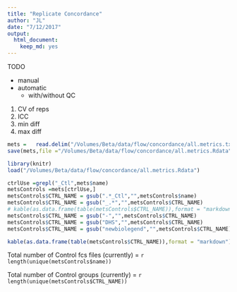 ```yaml
---
title: "Replicate Concordance"
author: "JL"
date: "7/12/2017"
output: 
  html_document: 
    keep_md: yes
---
```


TODO 

- manual
- automatic
  - with/without QC
  
1. CV of reps
2. ICC
3. min diff
4. max diff
  
```r
mets =   read.delim("/Volumes/Beta/data/flow/concordance/all.metrics.txt",stringsAsFactors = FALSE,sep = "\t") 
save(mets,file ="/Volumes/Beta/data/flow/concordance/all.metrics.Rdata" )

```

```r
library(knitr)
load("/Volumes/Beta/data/flow/concordance/all.metrics.Rdata")
```

```r
ctrlUse =grepl("_Ctl",mets$name)
metsControls =mets[ctrlUse,]
metsControls$CTRL_NAME = gsub(".*_Ctl","",metsControls$name)
metsControls$CTRL_NAME = gsub("_.*","",metsControls$CTRL_NAME)
# kable(as.data.frame(table(metsControls$CTRL_NAME)),format = "markdown")
metsControls$CTRL_NAME = gsub("-","",metsControls$CTRL_NAME)
metsControls$CTRL_NAME = gsub("DHS","",metsControls$CTRL_NAME)
metsControls$CTRL_NAME = gsub("newbiolegend","",metsControls$CTRL_NAME)

kable(as.data.frame(table(metsControls$CTRL_NAME)),format = "markdown")

```



Total number of Control fcs files (currently) = `r length(unique(metsControls$name))`

Total number of Control groups (currently) = `r length(unique(metsControls$CTRL_NAME))`

